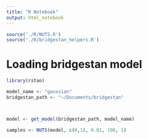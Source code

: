 ```yaml
---
title: "R Notebook"
output: html_notebook
---
```

```r
source('./R/NUTS.R')
source('./R/bridgestan_helpers.R')

```



# Loading bridgestan model

```r

library(rstan)

model_name <- "gaussian"
bridgestan_path <- "~/Documents/bridgestan"



model <- get_model(bridgestan_path, model_name)
```


```r
samples <- NUTS(model, c(0,1), 0.01, 100, 1)
```

```r

```


